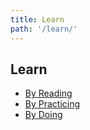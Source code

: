 ```yaml
---
title: Learn
path: '/learn/'
---
```


<section class="listing-page">

# Learn


* [By Reading](/learn/by-reading)
* [By Practicing](/learn/by-practicing)
* [By Doing](/build)

</section>

